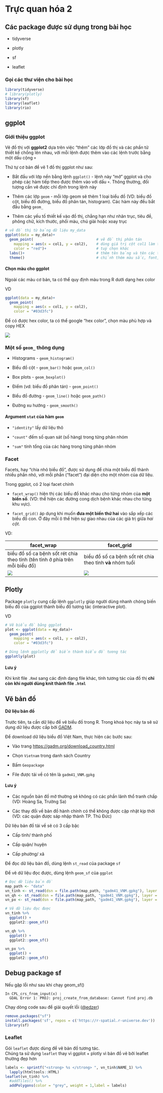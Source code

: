 # Trực quan hóa 2

::: callout-note
# Các package được sử dụng trong bài học

-   tidyverse

-   plotly

-   sf

-   leaflet
:::

### Gọi các thư viện cho bài học

```r
library(tidyverse)
# library(plotly)
library(sf)
library(leaflet)
library(rio)
```

## ggplot

### Giới thiệu ggplot

Vẽ đồ thị với **ggplot2** dựa trên việc "thêm" các lớp đồ thị và các phần tử thiết kế chồng lên nhau, với mỗi lệnh được thêm vào các lệnh trước bằng một dấu cộng `+`

Thứ tự cơ bản để vẽ 1 đồ thị ggplot như sau:

-   Bắt đầu với lớp nền bằng lệnh `ggplot()` - lệnh này "mở" ggplot và cho phép các hàm tiếp theo được thêm vào với dấu `+`. Thông thường, đối tượng cần vẽ được chỉ định trong lệnh này

-   Thêm các lớp `geom` - mỗi lớp geom sẽ thêm 1 loại biểu đồ (VD: biểu đồ cột, biểu đồ đường, biểu đồ phân tán, histogram). Các hàm này đều bắt đầu bằng `geom_`

-   Thêm các yếu tố thiết kế vào đồ thị, chẳng hạn như nhãn trục, tiêu đề, phông chữ, kích thước, phối màu, chú giải hoặc xoay trục

```r
# vẽ đồ thị từ bảng dữ liệu my_data
ggplot(data = my_data)+                   
  geom_point(                             # vẽ đồ thị phân tán
    mapping = aes(x = col1, y = col2),    # dùng giá trị cột col1 làm trục x và col2 làm trục y
    color = "red")+                       # tuỳ chọn khác
  labs()+                                 # thêm tên bảng và tên các trục
  theme()                                 # chỉnh thêm màu sắc, font, size
```

::: callout-note
#### Chọn màu cho ggplot

Ngoài các màu cơ bản, ta có thể quy định màu trong R dưới dạng hex color

VD

```r
ggplot(data = my_data)+                   
  geom_point(                             
    mapping = aes(x = col1, y = col2),    
    color = "#03d3fc")
```

Để có được hex color, ta có thể google "hex color", chọn màu phù hợp và copy HEX

![](img/viz/hex_color.png)
:::

### Một số `geom_` thông dụng

-   Histograms - `geom_histogram()`

-   Biểu đồ cột - `geom_bar()` hoặc `geom_col()`

-   Box plots - `geom_boxplot()`

-   Điểm (vd: biểu đồ phân tán) - `geom_point()`

-   Biểu đồ đường - `geom_line()` hoặc `geom_path()`

-   Đường xu hướng - `geom_smooth()`

::: callout-note
#### Argument `stat` của hàm `geom`

-   `"identity"` lấy dữ liệu thô

-   `"count"` đếm số quan sát (số hàng) trong từng phân nhóm

-   `"sum"` tính tổng của các hàng trong từng phân nhóm
:::

### Facet

Facets, hay "chia nhỏ biểu đồ", được sử dụng để chia một biểu đồ thành nhiều phần nhỏ, với mỗi phần ("facet") đại diện cho một nhóm của dữ liệu.

Trong ggplot, có 2 loại facet chính

-   `facet_wrap()` hiện thị các biểu đồ khác nhau cho từng nhóm của **một biến số**. (VD: thể hiện các đường cong dịch bệnh khác nhau cho từng khu vực).

-   `facet_grid()` áp dụng khi muốn **đưa một biến thứ hai** vào sắp xếp các biểu đồ con. Ở đây mỗi ô thể hiện sự giao nhau của các giá trị giữa *hai cột*.

VD:

| facet_wrap                                                                        | facet_grid                                                                        |
|-----------------------------------------------------------------------------------|-----------------------------------------------------------------------------------|
| biểu đồ số ca bệnh sốt rét chia theo tỉnh (tên tỉnh ở phía trên mỗi biểu đồ)      | biểu đồ số ca bệnh sốt rét chia theo tỉnh **và** nhóm tuổi                        |
| ![](https://epirhandbook.com/vn/_main_files/figure-html/unnamed-chunk-1044-1.png) | ![](https://epirhandbook.com/vn/_main_files/figure-html/unnamed-chunk-1047-1.png) |

## Plotly

Package `plotly` cung cấp lệnh `ggplotly` giúp người dùng nhanh chóng biến biểu đồ của ggplot thành biểu đồ tương tác (interactive plot).

VD

```r
# Vẽ biểu đồ bằng ggplot 
plot <- ggplot(data = my_data)+                   
  geom_point(                             
    mapping = aes(x = col1, y = col2),    
    color = "#03d3fc")

# Dùng lệnh ggplotly để biến thành biểu đồ tương tác
ggplotly(plot)
```

::: callout-important
#### Lưu ý

Khi knit file `.Rmd` sang các định dạng file khác, tính tương tác của đồ thị **chỉ còn** **khi người dùng knit thành file `.html`**
:::

## Vẽ bản đồ

#### Dữ liệu bản đồ

Trước tiên, ta cần dữ liệu để vẽ biểu đồ trong R. Trong khoá học này ta sẽ sử dụng dữ liệu được cấp bởi [GADM](https://gadm.org).\

Để download dữ liệu biểu đồ Việt Nam, thực hiện các bước sau:

-   Vào trang <https://gadm.org/download_country.html>

-   Chọn `Vietnam` trong danh sách Country

-   Bấm `Geopackage`

-   File được tải về có tên là `gadm41_VNM.gpkg`

::: callout-important
#### Lưu ý

-   Các nguồn bản đồ mở thường sẽ không có các phần lãnh thổ tranh chấp (VD: Hoàng Sa, Trường Sa)

-   Các thay đổi về bản đồ hành chính có thể không được cập nhật kịp thời (VD: các quận được sáp nhập thành TP. Thủ Đức)
:::

Dữ liệu bản đồ tải về sẽ có 3 cấp bậc

-   Cấp tỉnh/ thành phố

-   Cấp quận/ huyện

-   Cấp phường/ xã

Để đọc dữ liệu bản đồ, dùng lệnh `st_read` của package `sf`

Để vẽ dữ liệu đọc được, dùng lệnh `geom_sf` của `ggplot`

```r
# Đọc dữ liệu bản đồ
map_path <- "data"
vn_tinh <- st_read(dsn = file.path(map_path, "gadm41_VNM.gpkg"), layer = "ADM_ADM_1")
vn_qh <- st_read(dsn = file.path(map_path, "gadm41_VNM.gpkg"), layer = "ADM_ADM_2")
vn_px <- st_read(dsn = file.path(map_path, "gadm41_VNM.gpkg"), layer = "ADM_ADM_3")

```

```r
# Vẽ dữ liệu đọc được
vn_tinh %>% 
  ggplot() +
  ggplot2::geom_sf()

vn_qh %>% 
  ggplot() +
  ggplot2::geom_sf()

vn_px %>% 
  ggplot() +
  ggplot2::geom_sf()
```

::: callout-warning
## Debug package sf {.callout-warning}

Nếu gặp lỗi như sau khi chạy geom_sf()

```         
In CPL_crs_from_input(x) :
  GDAL Error 1: PROJ: proj_create_from_database: Cannot find proj.db
```

Chạy dòng code sau để giải quyết lỗi ([\@edzer](https://github.com/r-spatial/sf/issues/2298#issuecomment-1867563910))

```r
remove.packages("sf")
install.packages('sf', repos = c('https://r-spatial.r-universe.dev'))
library(sf)
```
:::

### Leaflet

Gói `leaflet` được dùng để vẽ bản đồ tương tác.\
Chúng ta sử dụng `leaflet` thay vì ggplot + plotly vì bản đồ vẽ bởi leaflet thường đẹp hơn\

```r
labels <- sprintf("<strong> %s </strong> ", vn_tinh$NAME_1) %>%
  lapply(htmltools::HTML)
leaflet(vn_tinh) %>%
  #addTiles() %>%
  addPolygons(color = "grey", weight = 1,label = labels)

```

